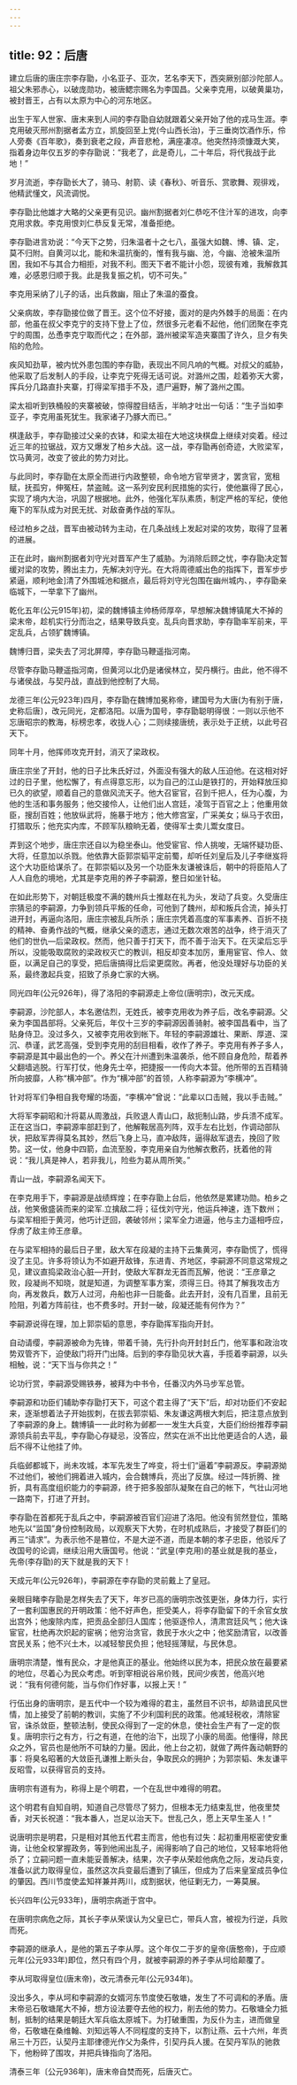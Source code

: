 ```yaml
---
---
---
```

title: 92：后唐
---



建立后唐的唐庄宗李存勖，小名亚子、亚次，艺名李天下，西突厥别部沙陀部人。祖父朱邪赤心，以破庞勋功，被唐鳃宗赐名为李国昌。父亲李克用，以破黄巢功，被封晋王，占有以太原为中心的河东地区。

出生于军人世家、唐末来到人间的李存勖自幼就跟着父亲开始了他的戎马生涯。李克用破灭邢州割据者孟方立，凯旋回至上党(今山西长治)，于三垂岗饮酒作乐，伶人旁奏《百年歌》，奏到衰老之段，声音悲枪，满座凄凉。他突然持须慷溉大笑，指着身边年仅五岁的李存勖说：“我老了，此是奇儿，二十年后，将代我战于此地！”

岁月流逝，李存勖长大了，骑马、射箭、读《春秋》、听音乐、赏歌舞、观徘戏，他精武懂文，风流调悦。

李存勖比他雄才大略的父亲更有见识。幽州割据者刘仁恭吃不住汁军的进攻，向李克用求救。李克用恨刘仁恭反复无常，准备拒绝。

李存勖进言劝说：“今天下之势，归朱温者十之七八，虽强大如魏、博、镇、定，莫不归附。自黄河以北，能和朱温抗衡的，惟有我与幽、沧，今幽、沧被朱温所困，我如不与其合力相拒，对我不利。图天下者不能计小怨，现彼有难，我解救其难，必感恩归顺于我。此是我复振之机，切不可失。”

李克用采纳了儿子的话，出兵救幽，阻止了朱温的蚕食。

父亲病故，李存勖接位做了晋王。这个位不好接，面对的是内外棘手的局面：在内部，他虽在叔父李克宁的支持下登上了位，然很多元老看不起他，他们团聚在李克宁的周围，怂恿李克宁取而代之；在外部，潞州被梁军造夹寨围了许久，旦夕有失陷的危险。

疾风知劲草，被内忧外患包围的李存勖，表现出不同凡响的气概。对叔父的威胁，他采取了后发制人的手段，让李克宁死得无话可说。对潞州之围，趁着弥天大雾，挥兵分几路直扑夹寨，打得梁军措手不及，遗尸遍野，解了潞州之围。

梁太祖听到铁桶般的夹寨被破，惊得膛目结舌，半晌才吐出一句话：“生子当如李亚子，李克用虽死犹生。我家诸子乃豚大而已。”

棋逢敌手，李存勖接过父亲的衣钵，和梁太祖在大地这块棋盘上继续对奕着。经过近三年的拉锯战，双方又爆发了柏乡大战。这一战，李存勖再创奇迹，大败梁军，饮马黄河，改变了彼此的势力对比。

与此同时，李存勖在太原全而进行内政整顿，命令地方官举贤才，罢贪官，宽租赋，抚孤穷，伸冤枉，禁盗贼。这一系列安民利民措施的实行，使他赢得了民心，实现了境内大治，巩固了根据地。此外，他强化军队素质，制定严格的军纪，使他庵下的军队成为对民无扰、对敌奋勇作战的军队。

经过柏乡之战，晋军由被动转为主动，在几条战线上发起对梁的攻势，取得了显著的进展。

正在此时，幽州割据者刘守光对晋军产生了威胁。为消除后顾之忧，李存勖决定暂缓对梁的攻势，腾出主力，先解决刘守光。在大将周德威出色的指挥下，晋军步步紧逼，顺利地金]清了外围城池和据点，最后将刘守光包围在幽州城内、，李存勖亲临城下，一举拿下了幽州。

乾化五年(公元915年)初，梁的魏博镇主帅杨师厚卒，早想解决魏博镇尾大不掉的梁末帝，趁机实行分而治之，结果导致兵变。乱兵向晋求助，李存勖率军前来，平定乱兵，占领犷魏博镇。

魏博归晋，梁失去了河北屏障，李存勖马鞭遥指河南。

尽管李存勖马鞭遥指河南，但黄河以北仍是诸侯林立，契丹横行。由此，他不得不与诸侯战，与契丹战，直战到他控制了大局。

龙德三年(公元923年)四月，李存勖在魏博加冕称帝，建国号为大唐(为有别于唐，史称后唐〕，改元同光，定都洛阳。以唐为国号，李存勖聪明得很：一则以示他不忘唐昭宗的教海，标榜忠孝，收拢人心；二则续接唐统，表示处于正统，以此号召天下。

同年十月，他挥师攻克开封，消灭了梁政权。

唐庄宗坐了开封，他的日子比朱氏好过，外面没有强大的敌人压迫他。在这相对好过的日子里，他松懈了，有点得意忘形，以为自己的江山是铁打的，开始释放压抑已久的欲望，顺着自己的意做风流天子。他大召宦官，召到千把人，任为心腹，为他的生活和事务服务；他交接伶人，让他们出人宫廷，凌驾于百官之上；他重用敛臣，搜刮百姓；他放纵武将，施暴于地方；他大修宫室，广采美女；纵马于农田，打猎取乐；他充实内库，不顾军队粮晌无着，使得军士卖儿鬻女度日。

弄到这个地步，唐庄宗还自以为稳坐泰山。他受宦官、伶人挑唆，无端怀疑功臣、大将，任意加以杀戮。他依靠大臣郭崇韬平定前蜀，却听任刘皇后及儿子李继岌将这个大功臣给谋杀了。在郭崇韬以及另一个功臣朱友谦被诛后，朝中的将臣陷人了人人自危的境地，尤其是李克用的养子李嗣源，整日如坐针毡。

在如此形势下，对朝廷极度不满的魏州兵士推赵在礼为头，发动了兵变。久受唐庄宗猜忌的李嗣源，力争到领兵平叛的任命，可他到了魏州，却和叛兵合流，掉头打进开封，再逼向洛阳，唐庄宗被乱兵所杀；唐庄宗凭着高度的军事素养、百折不挠的精神、奋勇作战的气概，继承父亲的遗志，通过无数次艰苦的战争，终于消灭了他们的世仇—后梁政权。然而，他只善于打天下，而不善于治天下。在灭梁后忘乎所以，没能吸取腐败的梁政权灭亡的教训，相反却变本加厉，重用宦官、伶人、敛臣，以满足自己的享受，把后唐搞得比后梁更腐败。再者，他没处理好与功臣的关系，最终激起兵变，招致了杀身亡家的大祸。

同光四年(公元926年)，得了洛阳的李嗣源走上帝位(唐明宗)，改元天成。

李嗣源，沙陀部人，本名邀估烈，无姓氏，被李克用收为养子后，改名李嗣源。父亲为李国昌部将。父亲死后，年仅十三岁的李嗣源因善骑射。被李国昌看中，当了贴身侍卫。没过多久，又被李克用收到帐下。年轻的李嗣源雄壮、果断、厚道、深沉、恭谨，武艺高强，受到李克用的刮目相看，收作了养子。李克用有养子多人，李嗣源是其中最出色的一个。养父在汁州遭到朱温袭杀，他不顾自身危险，帮着养父翻墙逃脱。行军打仗，他身先士卒，把捷报一一传向大本营。他所带的五百精骑所向披靡，人称“横冲部”。作为“横冲部”的首领，人称李嗣源为“李横冲”。

针对将军们争相自我夸耀的场面，“李横冲”曾说：“此辈以口击贼，我以手击贼。”

大将军李嗣昭和汁将葛从周激战，兵败退人青山口，敌扼制山路，步兵溃不成军。正在这当口，李嗣源率部赶到了，他解鞍居高列阵，双手左右比划，作调动部队状，把敌军弄得莫名其妙，然后飞身上马，直冲敌阵，逼得敌军退去，挽回了败势。这一仗，他身中四箭，血流至股，李克用亲自为他解衣敷药，抚着他的背说：“我儿真是神人，若非我儿，险些为葛从周所笑。”

青山一战，李嗣源名闻天下。

在李克用手下，李嗣源是战绩辉煌；在李存勖上台后，他依然是累建功勋。柏乡之战，他笑傲盛装而来的梁军.立擒敌二将；征伐刘守光，他运兵神速，连下数州；与梁军相拒于黄河，他巧计迂回，袭破邻州；梁军全力进逼，他与主力遥相呼应，俘虏了敌主帅王彦章。

在与梁军相持的最后日子里，敌大军在段凝的主持下云集黄河，李存勖慌了，慌得没了主见。许多将领认为不如避开敌锋，东进青、齐地区，李嗣源不同意这常规之见，建议直捣梁政治心脏—开封，使敌大军群龙无首而瓦解，他说：“王彦章之败，段凝尚不知晓，就是知道，为调整军事方案，须得三日。待其了解我攻击方向，再发救兵，数万人过河，舟船也非一日能备。此去开封，没有几百里，且前无险阻，列着方阵前往，也不费多时。开封一破，段凝还能有何作为？”

李嗣源说得在理，加上郭崇韬的意思，李存勖挥军指向开封。

自动请缨，李嗣源被命为先锋，带着千骑，先行扑向开封封丘门，他军事和政治攻势双管齐下，迫使敌门将开门出降。后到的李存勖见状大喜，手揽着李嗣源，以头相触，说：“天下当与你共之！”

论功行赏，李嗣源受赐铁券，被拜为中书令，任番汉内外马步军总管。

李嗣源和功臣们辅助李存勖打天下，可这个君主得了“天下”后，却对功臣们不安起来，逐渐想着法子开始拔刺，在拔去郭崇韬、朱友谦这两根大刺后，把注意点放到了李嗣源的身上。魏博镇一一此时称为邺都一一发生大兵变，大臣们纷纷推荐李嗣源领兵前去平乱，李存勖心存疑忌，没答应，然实在派不出比他更适合的人选，最后不得不让他挂了帅。

兵临邺都城下，尚未攻城，本军先发生了哗变，将士们“逼着”李嗣源反。李嗣源拗不过他们，被他们拥着进入城内，会合魏博兵，亮出了反旗。经过一阵折腾、挫折，具有高度组织能力的李嗣源，终于把多股部队凝聚在自己的帐下，气壮山河地一路南下，打进了开封。

李存勖在首都死于乱兵之中，李嗣源被百官们迎进了洛阳。他没有贸然登位，策略地先以“监国”身份控制政局，以观察天下大势，在时机成熟后，才接受了群臣们的再三“请求”。为表示他不是篡位，不是大逆不道，而是本朝的孝子忠臣，他驳斥了改国号的论调，继续沿用大唐国号。他说：“武皇(李克用)的基业就是我的基业，先帝(李存勖)的天下就是我的天下！

天成元年(公元926年)，李嗣源在李存勖的灵前戴上了皇冠。

亲眼目睹李存勖是怎样失去了天下，年岁已高的唐明宗改弦更张，身体力行，实行了一套利国惠民的开明政策：他不好声色，拒受美人，将李存勖留下的千余官女放出宫外；他废除内库，把贡品全部归人国库；他驱逐伶人，清肃宫廷风气；他大诛宦官，杜绝再次炽起的宦祸；他穷治贪官，救民于水火之中；他奖励清官，以改善宫民关系；他不兴土木，以减轻黎民负担；他轻摇薄赋，与民休息。

唐明宗清楚，惟有民众，才是他真正的基业。他始终以民为本，把民众放在最要紧的地位，尽着心为民众考虑。听到宰相说谷帛价贱，民间少疾苦，他高兴地说：“我有何德何能，当与你们作好事，以报上天！”

行伍出身的唐明宗，是五代中一个较为难得的君主，虽然目不识书，却熟谙民风世情，加上接受了前朝的教训，实施了不少利国利民的政策。他减轻税收，清除宦官，诛杀敛臣，整顿法制，使民众得到了一定的休息，使社会生产有了一定的恢复。唐明宗行之有方，行之有道，在他的治下，出现了小康的局面。他懂得，除民众之外，官员也是他所不可缺的力量。因此，他上台之初，就做了两件轰动朝野的事：将臭名昭著的大敛臣孔谦推上断头台，争取民众的拥护；为郭崇韬、朱友谦平反昭雪，以获得官员的支持。

唐明宗有道有为，称得上是个明君，一个在乱世中难得的明君。

这个明君有自知自明，知道自己尽管尽了努力，但根本无力结束乱世，他夜里焚香，对天长祝道：“我本番人，岂足以治天下。世乱己久，愿上天早生圣人！”

说唐明宗是明君，只是相对其他五代君主而言，他也有过失：起初重用枢密使安重诲，让他全权掌握政务，等到他闹出乱子，闹得影响了自己的地位，又轻率地将他杀了；立嗣问题一直未能妥善解决，结果，次子李从荣趁他病危之际，发动兵变，准备以武力取得皇位，虽然这次兵变最后遭到了镇压，但成为了后来皇室成员争位的肇因。西川节度使孟知祥兼并两川，成割据状，他征剿无力，一筹莫展。

长兴四年(公元933年)，唐明宗病逝于宫中。

在唐明宗病危之际，其长子李从荣误认为父皇已亡，带兵人宫，被视为行逆，兵败而死。

李嗣源的继承人，是他的第五子李从厚。这个年仅二于岁的皇帝(唐憨帝)，于应顺元年(公元933年)即位，然只有四个月，就被李嗣源的养子李从坷给颠覆了。

李从坷取得皇位(唐末帝)，改元清泰元年(公元934年)。

没出多久，李从坷和李嗣源的女婿河东节度使石敬塘，发生了不可调和的矛盾。唐末帝忌石敬塘尾大不掉，想方设法要夺去他的权力，削去他的势力。石敬塘全力抵制，抵制的结果是朝廷大军兵临太原城下。为打破重围，为反仆为主，进而做皇帝，石敬塘在桑维翰、刘知远等人不同程度的支持下，以割让燕、云十六州，年贡帛三十万匹，认契丹主耶律德光作父为条件，引契丹兵人援。在契丹军队的驰救下，他粉碎了围攻，并把兵锋指向了洛阳。

清泰三年〔公元936年)，唐末帝自焚而死，后唐灭亡。